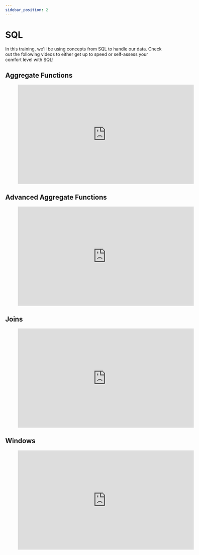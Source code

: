 ```yaml
---
sidebar_position: 2
---
```


# SQL
In this training, we'll be using concepts from SQL to handle our data. Check out the following videos to either get up to speed or self-assess your comfort level with SQL!

## Aggregate Functions
<div style={{textAlign: 'center'}}>

<figure class="video-container">
    <iframe width="560" height="315" src="https://www.youtube.com/embed/jcoJuc5e3RE" title="YouTube video player" frameborder="0" allow="accelerometer; autoplay; clipboard-write; encrypted-media; gyroscope; picture-in-picture" allowfullscreen="allowfullscreen"></iframe>
</figure>

</div>

## Advanced Aggregate Functions

<div style={{textAlign: 'center'}}>

<figure class="video-container">
    <iframe width="560" height="315" src="https://www.youtube.com/embed/nNrgRVIzeHg" title="YouTube video player" frameborder="0" allow="accelerometer; autoplay; clipboard-write; encrypted-media; gyroscope; picture-in-picture" allowfullscreen="allowfullscreen"></iframe>
</figure>

</div>

## Joins
<div style={{textAlign: 'center'}}>

<figure class="video-container">
    <iframe width="560" height="315" src="https://www.youtube.com/embed/G3lJAxg1cy8" title="YouTube video player" frameborder="0" allow="accelerometer; autoplay; clipboard-write; encrypted-media; gyroscope; picture-in-picture" allowfullscreen="allowfullscreen"></iframe>
</figure>

</div>

## Windows
<div style={{textAlign: 'center'}}>

<figure class="video-container">
    <iframe width="560" height="315" src="https://www.youtube.com/embed/y1KCM8vbYe4" title="YouTube video player" frameborder="0" allow="accelerometer; autoplay; clipboard-write; encrypted-media; gyroscope; picture-in-picture" allowfullscreen="allowfullscreen"></iframe>
</figure>

</div>